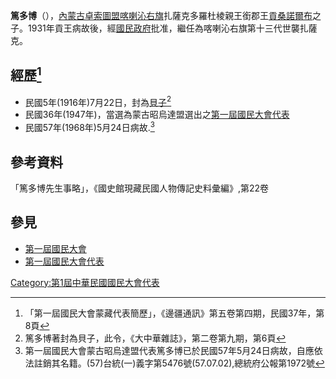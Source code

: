 '''篤多博'''（{{bd|1915年||1968年|5月24日|catIdx=L拉}}），[[內蒙古|內蒙古]][[卓索圖盟|卓索圖盟]][[喀喇沁右旗|喀喇沁右旗]]扎薩克多羅杜棱親王銜郡王[[貢桑諾爾布|貢桑諾爾布]]之子。1931年貢王病故後，經[[國民政府|國民政府]]批准，繼任為喀喇沁右旗第十三代世襲扎薩克。

== 經歷<ref>「第一屆國民大會蒙藏代表簡歷」，《邊疆通訊》第五卷第四期，民國37年，第8頁</ref> ==
*民國5年(1916年)7月22日，封為[[貝子|貝子]]<ref>篤多博著封為貝子，此令，《大中華雜誌》，第二卷第九期，第6頁</ref>
*民國36年(1947年)，當選為蒙古昭烏達盟選出之[[第一屆國民大會代表|第一屆國民大會代表]]
*民國57年(1968年)5月24日病故.<ref>第一屆國民大會蒙古昭烏達盟代表篤多博已於民國57年5月24日病故，自應依法註銷其名籍。(57)台統(一)義字第5476號(57.07.02),總統府公報第1972號</ref>

==參考資料==
「篤多博先生事略」，《國史館現藏民國人物傳記史料彙編》,第22卷
<div class="references-small">
<references />
</div>

==參見==
*[[第一屆國民大會|第一屆國民大會]]
*[[第一屆國民大會代表|第一屆國民大會代表]]

{{DEFAULTSORT:Du篤}}
[[Category:第1屆中華民國國民大會代表|Category:第1屆中華民國國民大會代表]]